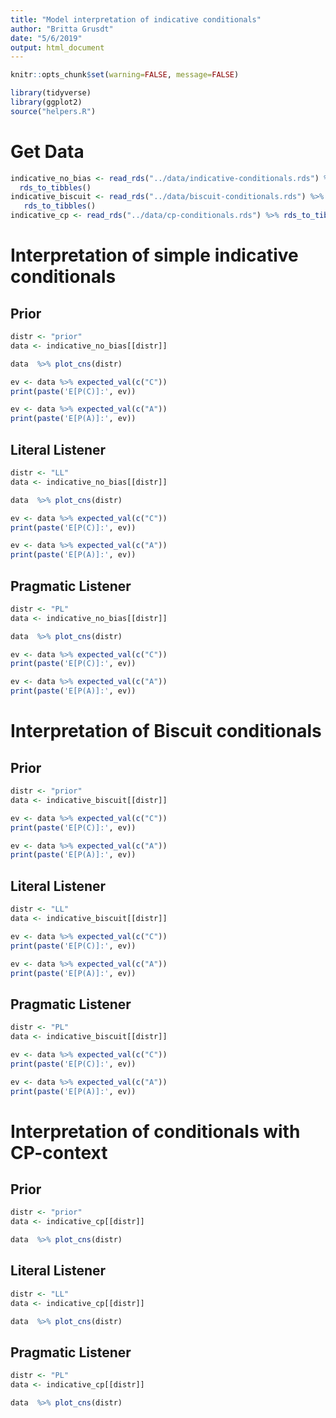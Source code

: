 ```yaml
---
title: "Model interpretation of indicative conditionals"
author: "Britta Grusdt"
date: "5/6/2019"
output: html_document
---
```


```r
knitr::opts_chunk$set(warning=FALSE, message=FALSE)
```

```r
library(tidyverse)
library(ggplot2)
source("helpers.R")
```

# Get Data

```r
indicative_no_bias <- read_rds("../data/indicative-conditionals.rds") %>%
  rds_to_tibbles()
indicative_biscuit <- read_rds("../data/biscuit-conditionals.rds") %>%
   rds_to_tibbles()
indicative_cp <- read_rds("../data/cp-conditionals.rds") %>% rds_to_tibbles()
```

# Interpretation of simple indicative conditionals
## Prior

```r
distr <- "prior"
data <- indicative_no_bias[[distr]]

data  %>% plot_cns(distr)

ev <- data %>% expected_val(c("C"))
print(paste('E[P(C)]:', ev))

ev <- data %>% expected_val(c("A"))
print(paste('E[P(A)]:', ev))

```

## Literal Listener

```r
distr <- "LL"
data <- indicative_no_bias[[distr]]

data  %>% plot_cns(distr)

ev <- data %>% expected_val(c("C"))
print(paste('E[P(C)]:', ev))

ev <- data %>% expected_val(c("A"))
print(paste('E[P(A)]:', ev))
```

## Pragmatic Listener


```r
distr <- "PL"
data <- indicative_no_bias[[distr]]

data  %>% plot_cns(distr)

ev <- data %>% expected_val(c("C"))
print(paste('E[P(C)]:', ev))

ev <- data %>% expected_val(c("A"))
print(paste('E[P(A)]:', ev))

```


# Interpretation of Biscuit conditionals
## Prior

```r
distr <- "prior"
data <- indicative_biscuit[[distr]]

ev <- data %>% expected_val(c("C"))
print(paste('E[P(C)]:', ev))

ev <- data %>% expected_val(c("A"))
print(paste('E[P(A)]:', ev))

```

## Literal Listener

```r
distr <- "LL"
data <- indicative_biscuit[[distr]]

ev <- data %>% expected_val(c("C"))
print(paste('E[P(C)]:', ev))

ev <- data %>% expected_val(c("A"))
print(paste('E[P(A)]:', ev))
```

## Pragmatic Listener


```r
distr <- "PL"
data <- indicative_biscuit[[distr]]

ev <- data %>% expected_val(c("C"))
print(paste('E[P(C)]:', ev))

ev <- data %>% expected_val(c("A"))
print(paste('E[P(A)]:', ev))

```



# Interpretation of conditionals with CP-context
## Prior

```r
distr <- "prior"
data <- indicative_cp[[distr]]

data  %>% plot_cns(distr)

```

## Literal Listener

```r
distr <- "LL"
data <- indicative_cp[[distr]]

data  %>% plot_cns(distr)

```

## Pragmatic Listener


```r
distr <- "PL"
data <- indicative_cp[[distr]]

data  %>% plot_cns(distr)
```


